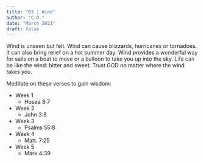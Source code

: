```yaml
---
title: "03 | Wind"
author: "C.O."
date: "March 2021"
draft: false
---
```


Wind is unseen but felt. Wind can cause blizzards, hurricanes or tornadoes. It can also bring relief on a hot summer day.
Wind provides a wonderful way for sails on a boat to move or a balloon to take you up into the sky. Life can be like the wind: bitter and sweet. Trust GOD no matter where the wind takes you.

Meditate on these verses to gain wisdom:

-   Week 1
    -   Hosea 8:7
-   Week 2
    -   John 3:8
-   Week 3
    -   Psalms 55:8
-   Week 4
    -   Matt. 7:25
-   Week 5
    -   Mark 4:39